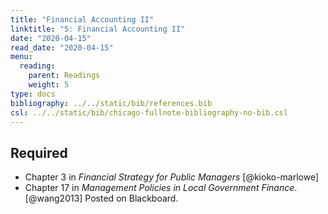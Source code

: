 ```yaml
---
title: "Financial Accounting II"
linktitle: "5: Financial Accounting II"
date: "2020-04-15"
read_date: "2020-04-15"
menu:
  reading:
    parent: Readings
    weight: 5
type: docs
bibliography: ../../static/bib/references.bib
csl: ../../static/bib/chicago-fullnote-bibliography-no-bib.csl
---
```


## Required

- <i class="fas fa-book"></i> Chapter 3 in *Financial Strategy for Public Managers* [@kioko-marlowe]
- <i class="fas fa-book"></i> Chapter 17 in *Management Policies in Local Government Finance*. [@wang2013] Posted on Blackboard.
